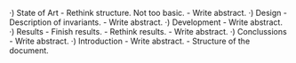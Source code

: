 ·) State of Art
	- Rethink structure. Not too basic.
	- Write abstract.
·) Design
	- Description of invariants.
	- Write abstract.
·) Development
	- Write abstract.
·) Results
	- Finish results.
	- Rethink results.
	- Write abstract.
·) Conclussions
	- Write abstract.
·) Introduction
	- Write abstract.
	- Structure of the document.
